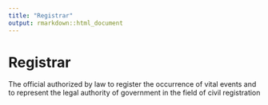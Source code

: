 ```yaml
---
title: "Registrar"
output: rmarkdown::html_document
---
```


# Registrar

The official authorized by law to  register the occurrence of vital events  and to represent the legal authority of  government in the field of civil registration
